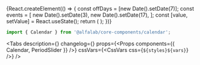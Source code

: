 


<Meta
    title='Компоненты/Calendar'
    component={Calendar}
/>


<!-- Canvas -->

<Story name='Calendar'>
    {React.createElement(() => {
        const offDays = [new Date().setDate(7)];
        const events = [
            new Date().setDate(3),
            new Date().setDate(17),
        ];
        const [value, setValue] = React.useState();
        return (
            <Calendar
                value={value}
                onChange={setValue}
                offDays={offDays}
                events={events}
                defaultView={select('defaultView', ['days', 'months', 'years'], 'days')}
                selectorView={select('selectorView', ['full', 'month-only'], 'full')}
                isMonthAndYearSelectable={boolean('isMonthAndYearSelectable', false)}
                showCurrentYearSelector={boolean('showCurrentYearSelector', false)}
            />
        );
    })}
</Story>


<!-- Docs -->

<ComponentHeader
    name='Calendar'
    version={version}
    package='@alfalab/core-components/calendar'
    stage={2}
/>

```jsx
import { Calendar } from '@alfalab/core-components/calendar';
```

<Tabs
    description={<Description />}
    changelog={<Changelog />}
    props={<Props components={{ Calendar, PeriodSlider }} />}
    cssVars={<CssVars css={`${styles}${vars}`} />}
/>

